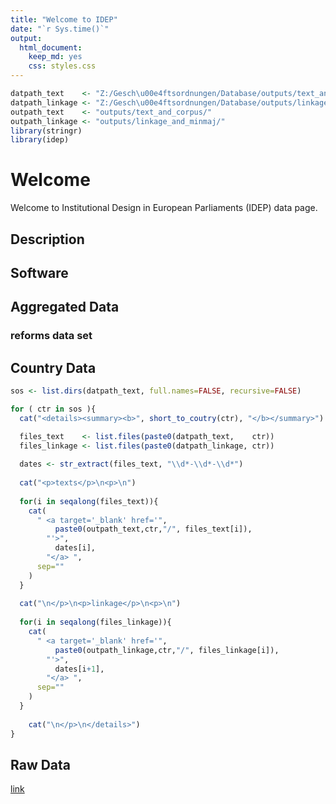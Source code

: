 ```yaml
---
title: "Welcome to IDEP"
date: "`r Sys.time()`"
output: 
  html_document: 
    keep_md: yes
    css: styles.css
---
```

```r
datpath_text    <- "Z:/Gesch\u00e4ftsordnungen/Database/outputs/text_and_corpus/"
datpath_linkage <- "Z:/Gesch\u00e4ftsordnungen/Database/outputs/linkage_and_minmaj/"
outpath_text    <- "outputs/text_and_corpus/"
outpath_linkage <- "outputs/linkage_and_minmaj/"
library(stringr)
library(idep)
```


# Welcome

Welcome to Institutional Design in European Parliaments (IDEP) data page. 

## Description


## Software


## Aggregated Data 

### reforms data set 




## Country Data

```r
sos <- list.dirs(datpath_text, full.names=FALSE, recursive=FALSE)

for ( ctr in sos ){
  cat("<details><summary><b>", short_to_coutry(ctr), "</b></summary>")

  files_text    <- list.files(paste0(datpath_text,    ctr))
  files_linkage <- list.files(paste0(datpath_linkage, ctr))
  
  dates <- str_extract(files_text, "\\d*-\\d*-\\d*")
  
  cat("<p>texts</p>\n<p>\n")
  
  for(i in seqalong(files_text)){
    cat(
      " <a target='_blank' href='",
          paste0(outpath_text,ctr,"/", files_text[i]),
        "'>",
          dates[i],
        "</a> ", 
      sep=""
    )
  }
  
  cat("\n</p>\n<p>linkage</p>\n<p>\n")
  
  for(i in seqalong(files_linkage)){
    cat(
      " <a target='_blank' href='",
          paste0(outpath_linkage,ctr,"/", files_linkage[i]),
        "'>",
          dates[i+1],
        "</a> ", 
      sep=""
    )
  }
  
    cat("\n</p>\n</details>")
}
```


## Raw Data 

<a href="extracts">link</a>

















































